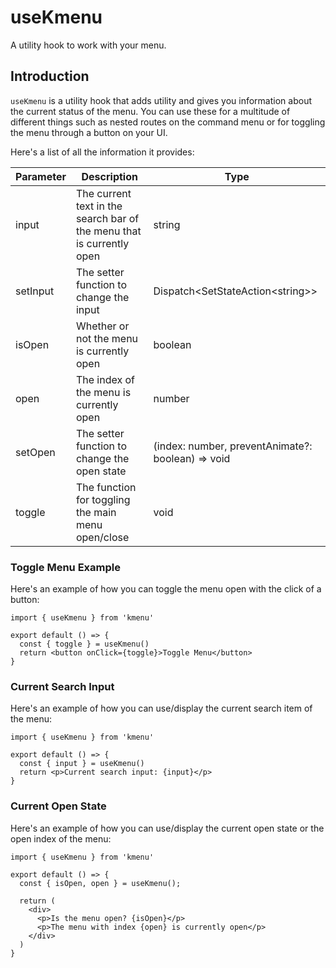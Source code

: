 
# useKmenu

A utility hook to work with your menu.

## Introduction

`useKmenu` is a utility hook that adds utility and gives you information about the current status of the menu. You can use these for a multitude of different things such as nested routes on the command menu or for toggling the menu through a button on your UI.

Here's a list of all the information it provides:

| Parameter | Description                                                           | Type                                              |
| --------- | --------------------------------------------------------------------- | ------------------------------------------------- |
| input     | The current text in the search bar of the menu that is currently open | string                                            |
| setInput  | The setter function to change the input                               | Dispatch\<SetStateAction\<string>>                |
| isOpen    | Whether or not the menu is currently open                             | boolean                                           |
| open      | The index of the menu is currently open                               | number                                            |
| setOpen   | The setter function to change the open state                          | (index: number, preventAnimate?: boolean) => void |
| toggle    | The function for toggling the main menu open/close                    | void                                              |

### Toggle Menu Example

Here's an example of how you can toggle the menu open with the click of a button:

```tsx:index.tsx
import { useKmenu } from 'kmenu'

export default () => {
  const { toggle } = useKmenu()
  return <button onClick={toggle}>Toggle Menu</button>
}
```

### Current Search Input

Here's an example of how you can use/display the current search item of the menu:

```tsx:index.tsx
import { useKmenu } from 'kmenu'

export default () => {
  const { input } = useKmenu()
  return <p>Current search input: {input}</p>
}
```

### Current Open State

Here's an example of how you can use/display the current open state or the open index of the menu:

```tsx:index.tsx
import { useKmenu } from 'kmenu'

export default () => {
  const { isOpen, open } = useKmenu();

  return (
    <div>
      <p>Is the menu open? {isOpen}</p>
      <p>The menu with index {open} is currently open</p>
    </div>
  )
}
```
